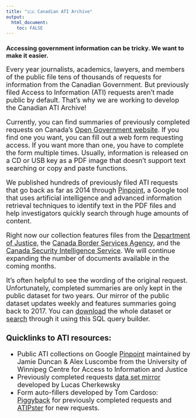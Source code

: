 ```yaml
---
title: "🇨🇦 Canadian ATI Archive"
output: 
  html_document:
    toc: FALSE
---
```


### Accessing government information can be tricky. We want to make it easier.

<font size = 4> Every year journalists, academics, lawyers, and members of the public file tens of thousands of requests for information from the Canadian Government. But previously filed Access to Information (ATI) requests aren't made public by default. That's why we are working to develop the Canadian ATI Archive!

Currently, you can find summaries of previously completed requests on Canada's [Open Government website](https://open.canada.ca/en/search/ati). If you find one you want, you can fill out a web form requesting access. If you want more than one, you have to complete the form multiple times. Usually, information is released on a CD or USB key as a PDF image that doesn't support text searching or copy and paste functions.

We published hundreds of previously filed ATI requests that go back as far as 2014 through [Pinpoint](https://journaliststudio.google.com/pinpoint/collections&utm_source=caij), a Google tool that uses artificial intelligence and advanced information retrieval techniques to identify text in the PDF files and help investigators quickly search through huge amounts of content.

Right now our collection features files from the [Department of Justice](https://journaliststudio.google.com/pinpoint/search?collection=545b02bfc4d44314&utm_source=caij), the [Canada Border Services Agency](https://journaliststudio.google.com/pinpoint/search?collection=a2fd1411cad7fb36&utm_source=caij), and the [Canada Security Intelligence Service](https://journaliststudio.google.com/pinpoint/search?collection=b2c31ff7297a47f7&utm_source=caij). We will continue expanding the number of documents available in the coming months.

It's often helpful to see the wording of the original request. Unfortunately, completed summaries are only kept in the public dataset for two years. Our mirror of the public dataset updates weekly and features summaries going back to 2017. You can [download](https://github.com/lchski/gc-ati-summaries-data/blob/main/ati-summaries.csv) the whole dataset or [search](https://gc-ati-summaries-data.labs.lucascherkewski.com/summaries/summaries) through it using this SQL query builder.

### Quicklinks to ATI resources:
 - Public ATI collections on Google [Pinpoint](https://journaliststudio.google.com/pinpoint/collections&utm_source=caij) maintained by Jamie Duncan & Alex Luscombe from the University of Winnipeg Centre for Access to Information and Justice
 - Previously completed requests [data set mirror](https://github.com/lchski/gc-ati-summaries-data) developed by Lucas Cherkewsky
 - Form auto-fillers developed by Tom Cardoso: [Piggyback](https://tomcardoso.github.io/piggyback/) for previously completed requests and [ATIPster](https://tomcardoso.github.io/atipster/) for new requests.
 





